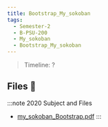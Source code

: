 ```yaml
---
title: Bootstrap_My_sokoban
tags:
  - Semester-2
  - B-PSU-200
  - My_sokoban
  - Bootstrap_My_sokoban
---
```

> Timeline: ?


## Files 📂

:::note 2020 Subject and Files
- [my_sokoban_Bootstrap.pdf](https://github.com/Studio-17/Epitech-Subjects/raw/main/Semester-2/B-PSU-200/My_sokoban/Bootstrap_My_sokoban/my_sokoban_Bootstrap.pdf)
:::
